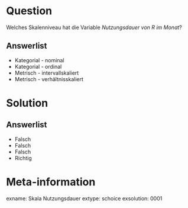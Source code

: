 Question
========

Welches Skalenniveau hat die Variable *Nutzungsdauer von R im Monat*?

Answerlist
----------
* Kategorial - nominal
* Kategorial - ordinal
* Metrisch - intervallskaliert
* Metrisch - verhältnisskaliert



Solution
========

Answerlist
----------
* Falsch
* Falsch
* Falsch
* Richtig



Meta-information
================
exname: Skala Nutzungsdauer
extype: schoice
exsolution: 0001